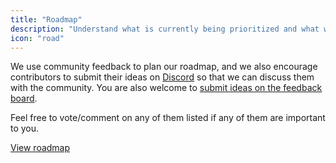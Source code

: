 ```yaml
---
title: "Roadmap"
description: "Understand what is currently being prioritized and what we are planning to build in the near future."
icon: "road"
---
```


We use community feedback to plan our roadmap, and we also encourage contributors to submit their ideas on [Discord](https://cocartapi.com/community/?ref=mintlify) so that we can discuss them with the community. You are also welcome to [submit ideas on the feedback board](https://cocartheadless.featurebase.app/?createPost=true).

Feel free to vote/comment on any of them listed if any of them are important to you.

[View roadmap](https://cocartheadless.featurebase.app/roadmap/)